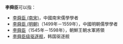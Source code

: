 '''李舜臣'''可以指：
* [[李舜臣_(南宋)|李舜臣 (南宋)]]，中國南宋儒學學者
* [[李舜臣_(明朝)|李舜臣 (明朝)]]（1499年－1559年），中國明朝儒學學者
* [[李舜臣|李舜臣]]（1545年－1598年），朝鮮王朝水軍將領
* [[李舜臣级驱逐舰|李舜臣级驱逐舰]]，韩国驱逐舰

{{disambig|S舜臣|cat=三字李姓人名消歧义}}
